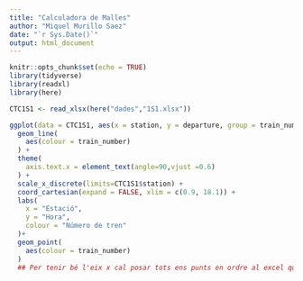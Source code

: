 ```yaml
---
title: "Calculadora de Malles"
author: "Miquel Murillo Saez"
date: "`r Sys.Date()`"
output: html_document
---
```


```r
knitr::opts_chunk$set(echo = TRUE)
library(tidyverse)
library(readxl)
library(here)
```

```r
CTC1S1 <- read_xlsx(here("dades","1S1.xlsx"))
```

```r
ggplot(data = CTC1S1, aes(x = station, y = departure, group = train_number)) +
  geom_line(
    aes(colour = train_number)
  ) +
  theme(
    axis.text.x = element_text(angle=90,vjust =0.6)
  ) +
  scale_x_discrete(limits=CTC1S1$station) +
  coord_cartesian(expand = FALSE, xlim = c(0.9, 18.1)) +
  labs(
    x = "Estació",
    y = "Hora",
    colour = "Número de tren"
  )+
  geom_point(
    aes(colour = train_number)
  )
  ## Per tenir bé l'eix x cal posar tots ens punts en ordre al excel quan surten per primera vegada
```

